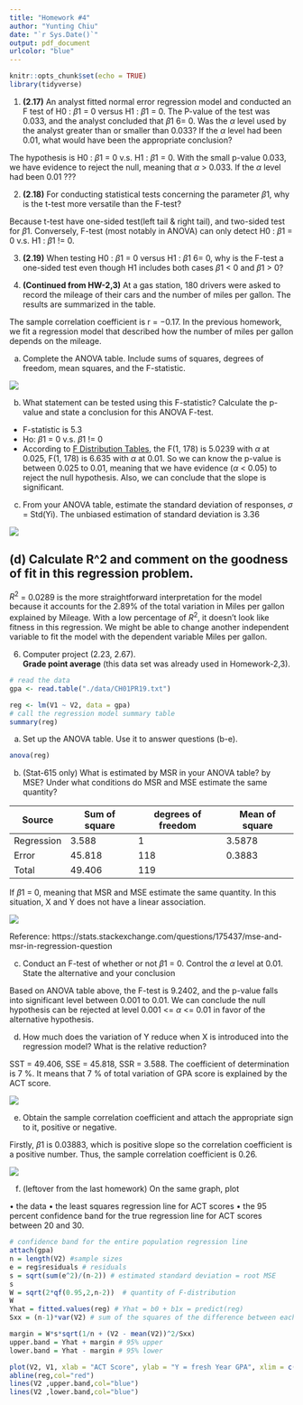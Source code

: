 ```yaml
---
title: "Homework #4"
author: "Yunting Chiu"
date: "`r Sys.Date()`"
output: pdf_document
urlcolor: "blue"
---
```


```r
knitr::opts_chunk$set(echo = TRUE)
library(tidyverse)
```

1. **(2.17)** An analyst fitted normal error regression model and conducted an F test of H0 : $\beta1$ = 0
versus H1 : $\beta1$ = 0. The P-value of the test was 0.033, and the analyst concluded that $\beta1$ 6= 0.
Was the $\alpha$ level used by the analyst greater than or smaller than 0.033? If the $\alpha$ level had been 0.01, what would have been the appropriate conclusion?

The hypothesis is H0 : $\beta1$ = 0 v.s. H1 : $\beta1$ = 0. With the small p-value 0.033, we have evidence to reject the null, meaning that $\alpha$ > 0.033. If the $\alpha$ level had been 0.01 ???

2. **(2.18)** For conducting statistical tests concerning the parameter $\beta1$, why is the t-test more
versatile than the F-test?

Because t-test have one-sided test(left tail & right tail), and two-sided test for $\beta1$. Conversely, F-test (most notably in ANOVA) can only detect H0 : $\beta1$ = 0 v.s. H1 : $\beta1$ != 0.

3. **(2.19)** When testing H0 : $\beta1$ = 0 versus H1 : $\beta1$ 6= 0, why is the F-test a one-sided test even
though H1 includes both cases $\beta1$ < 0 and $\beta1$ > 0?

5. **(Continued from HW-2,3)** At a gas station, 180 drivers were asked to record the mileage of
their cars and the number of miles per gallon. The results are summarized in the table.

The sample correlation coefficient is r = −0.17. In the previous homework, we fit a regression model that described how the number of miles per gallon depends on the mileage.

(a) Complete the ANOVA table. Include sums of squares, degrees of freedom, mean squares, and the F-statistic.


![](pics/Screen Shot 2021-02-21 at 4.24.38 PM.png)

(b) What statement can be tested using this F-statistic? Calculate the p-value and state a conclusion for this ANOVA F-test.

- F-statistic is 5.3 
- Ho: $\beta1$ = 0 v.s. $\beta1$ != 0
- According to [F Distribution Tables](http://socr.ucla.edu/Applets.dir/F_Table.html), the F(1, 178) is 5.0239 with $\alpha$ at 0.025, F(1, 178) is 6.635 with $\alpha$ at 0.01. So we can know the p-value is between 0.025 to 0.01, meaning that we have evidence ($\alpha$ < 0.05) to reject the null hypothesis. Also, we can conclude that the slope is significant.

(c) From your ANOVA table, estimate the standard deviation of responses, $\sigma$ = Std(Yi).
The unbiased estimation of standard deviation is 3.36

![](pics/Screen Shot 2021-02-21 at 8.21.54 PM.png)


(d) Calculate R^2 and comment on the goodness of fit in this regression problem.
-
$R^2$ = 0.0289 is the more straightforward interpretation for the model because it accounts for the 2.89% of the total variation in Miles per gallon explained by Mileage. With a low percentage of $R^2$, it doesn't look like fitness in this regression. We might be able to change another independent variable to fit the model with the dependent variable Miles per gallon.

6. Computer project (2.23, 2.67).\
**Grade point average** (this data set was already used in Homework-2,3).
```r
# read the data
gpa <- read.table("./data/CH01PR19.txt")

reg <- lm(V1 ~ V2, data = gpa)
# call the regression model summary table
summary(reg)
```
(a) Set up the ANOVA table. Use it to answer questions (b-e).
```r
anova(reg)
```
(b) (Stat-615 only) What is estimated by MSR in your ANOVA table? by MSE? Under what conditions do MSR and MSE estimate the same quantity?\

|Source        | Sum of square | degrees of freedom  | Mean of square|
-------------|-------------|-----|-----|
|Regression      | 3.588 | 1 | 3.5878|
|Error    | 45.818      |  118 | 0.3883|
|Total |  49.406    |  119 ||

If $\beta1$ = 0, meaning that MSR and MSE estimate the same quantity. In this situation, X and Y does not have a linear association.

![](pics/Screen Shot 2021-02-21 at 3.36.08 PM.png)

Reference: https://stats.stackexchange.com/questions/175437/mse-and-msr-in-regression-question

(c) Conduct an F-test of whether or not $\beta1$ = 0. Control the $\alpha$ level at 0.01. State the
alternative and your conclusion

Based on ANOVA table above, the F-test is 9.2402, and the p-value falls into significant level between 0.001 to 0.01. We can conclude the null hypothesis can be rejected at level 0.001 <= $\alpha$ <= 0.01 in favor of the alternative hypothesis.

(d) How much does the variation of Y reduce when X is introduced into the regression model? What is the relative reduction?

SST = 49.406, SSE = 45.818, SSR = 3.588. The coefficient of determination is 7 %. It means that 7 % of total variation of GPA score is explained by the ACT score.


![](pics/Screen Shot 2021-02-19 at 1.51.21 PM.png)


(e) Obtain the sample correlation coefficient and attach the appropriate sign to it, positive or negative.

Firstly, $\beta1$ is 0.03883, which is positive slope so the correlation coefficient is a positive number. Thus, the sample correlation coefficient is 0.26.

![](pics/Screen Shot 2021-02-19 at 1.59.41 PM.png)


(f) (leftover from the last homework) On the same graph, plot

  • the data
  • the least squares regression line for ACT scores
  • the 95 percent confidence band for the true regression line for ACT scores between 20 and 30.
  
```r
# confidence band for the entire population regression line
attach(gpa)
n = length(V2) #sample sizes
e = reg$residuals # residuals
s = sqrt(sum(e^2)/(n-2)) # estimated standard deviation = root MSE
s
W = sqrt(2*qf(0.95,2,n-2))  # quantity of F-distribution
W
Yhat = fitted.values(reg) # Yhat = b0 + b1x = predict(reg)
Sxx = (n-1)*var(V2) # sum of the squares of the difference between each x and its mean

margin = W*s*sqrt(1/n + (V2 - mean(V2))^2/Sxx) 
upper.band = Yhat + margin # 95% upper 
lower.band = Yhat - margin # 95% lower

plot(V2, V1, xlab = "ACT Score", ylab = "Y = fresh Year GPA", xlim = c(20,30))
abline(reg,col="red")
lines(V2 ,upper.band,col="blue")
lines(V2 ,lower.band,col="blue")
```

